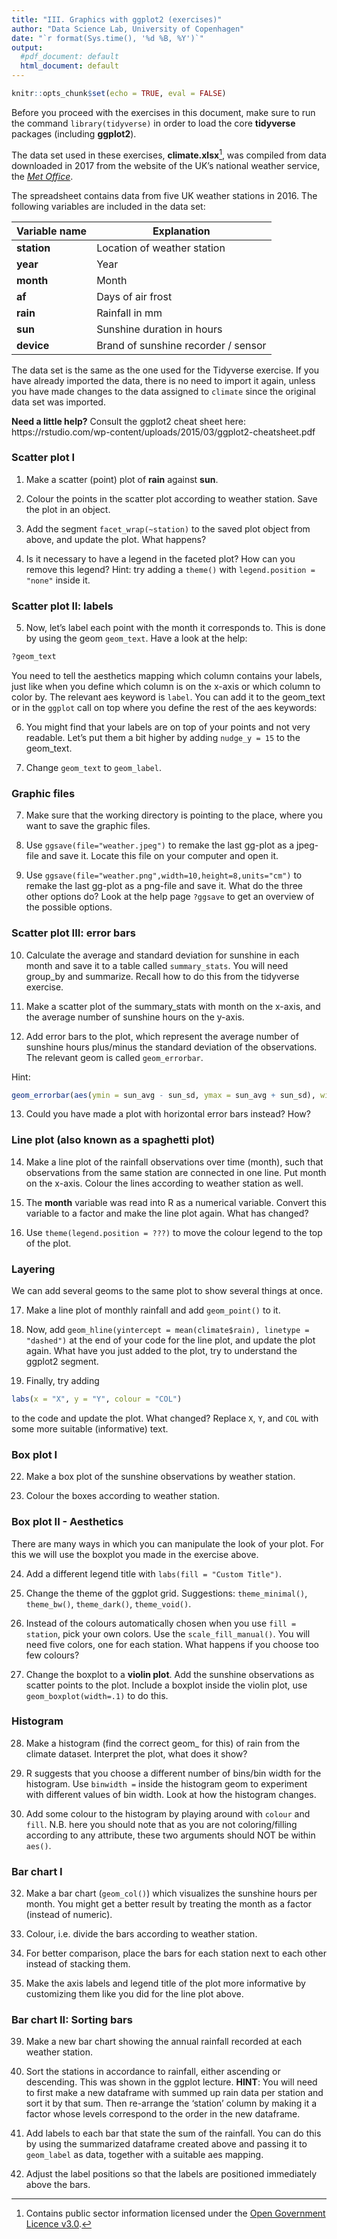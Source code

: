 ```yaml
---
title: "III. Graphics with ggplot2 (exercises)"
author: "Data Science Lab, University of Copenhagen"
date: "`r format(Sys.time(), '%d %B, %Y')`"
output:
  #pdf_document: default
  html_document: default
---
```


```r
knitr::opts_chunk$set(echo = TRUE, eval = FALSE)
```


Before you proceed with the exercises in this document, make sure to run the command `library(tidyverse)` in order to load the core **tidyverse** packages (including **ggplot2**).

The data set used in these exercises, **climate.xlsx**^[Contains public sector information licensed under the [Open Government Licence v3.0](http://www.nationalarchives.gov.uk/doc/open-government-licence/version/3/).], was compiled from data downloaded in 2017 from the website of the UK's national weather service, the [*Met Office*](http://www.metoffice.gov.uk/public/weather/climate-historic/).

The spreadsheet contains data from five UK weather stations in 2016. The following variables are included in the data set:

| Variable name | Explanation |
|-|-|
| **station** | Location of weather station | 
| **year** | Year | 
| **month** | Month |
| **af** | Days of air frost |
| **rain** | Rainfall in mm |
| **sun** | Sunshine duration in hours |
| **device** | Brand of sunshine recorder / sensor |

The data set is the same as the one used for the Tidyverse exercise. If you have already imported the data, there is no need to import it again, unless you have made changes to the data assigned to `climate` since the original data set was imported.


**Need a little help?** Consult the ggplot2 cheat sheet here: https://rstudio.com/wp-content/uploads/2015/03/ggplot2-cheatsheet.pdf   

### Scatter plot I
1. Make a scatter (point) plot of **rain** against **sun**.

2. Colour the points in the scatter plot according to weather station. Save the plot in an object.

3. Add the segment `facet_wrap(~station)` to the saved plot object from above, and update the plot. What happens?

4. Is it necessary to have a legend in the faceted plot? How can you remove this legend? Hint: try adding a `theme()` with `legend.position = "none"` inside it. 




### Scatter plot II: labels

5. Now, let's label each point with the month it corresponds to. This is done by using the geom `geom_text`. Have a look at the help:

```r
?geom_text
```

You need to tell the aesthetics mapping which column contains your labels, just like when you define which column is on the x-axis or which column to color by. The relevant aes keyword is `label`. You can add it to the geom_text or in the `ggplot` call on top where you define the rest of the aes keywords:


6. You might find that your labels are on top of your points and not very readable. Let's put them a bit higher by adding `nudge_y = 15` to the geom_text.

7. Change `geom_text` to `geom_label`.  



### Graphic files
7. Make sure that the working directory is pointing to the place, where you want to save the graphic files.

8. Use `ggsave(file="weather.jpeg")` to remake the last gg-plot as a jpeg-file and save it. Locate this file on your computer and open it.

9. Use `ggsave(file="weather.png",width=10,height=8,units="cm")` to remake the last gg-plot as a png-file and save it. What do the three other options do? Look at the help page `?ggsave` to get an overview of the possible options. 





### Scatter plot III: error bars

10. Calculate the average and standard deviation for sunshine in each month and save it to a table called `summary_stats`. You will need group_by and summarize. Recall how to do this from the tidyverse exercise.

11. Make a scatter plot of the summary_stats with month on the x-axis, and the average number of sunshine hours on the y-axis.

12. Add error bars to the plot, which represent the average number of sunshine hours plus/minus the standard deviation of the observations. The relevant geom is called `geom_errorbar`.

Hint:
```r
geom_errorbar(aes(ymin = sun_avg - sun_sd, ymax = sun_avg + sun_sd), width = 0.2)
```

13. Could you have made a plot with horizontal error bars instead? How?





### Line plot (also known as a spaghetti plot)

14. Make a line plot of the rainfall observations over time (month), such that observations from the same station are connected in one line. Put month on the x-axis. Colour the lines according to weather station as well.

15. The **month** variable was read into R as a numerical variable. Convert this variable to a factor and make the line plot again. What has changed?
 
16. Use `theme(legend.position = ???)` to move the colour legend to the top of the plot. 





### Layering

We can add several geoms to the same plot to show several things at once.

17. Make a line plot of monthly rainfall and add `geom_point()` to it.

18. Now, add `geom_hline(yintercept = mean(climate$rain), linetype = "dashed")` at the end of your code for the line plot, and update the plot again. What have you just added to the plot, try to understand the ggplot2 segment.

19. Finally, try adding 
```r
labs(x = "X", y = "Y", colour = "COL")
```
to the code and update the plot. What changed? Replace `X`, `Y`, and `COL` with some more suitable (informative) text.






### Box plot I

22. Make a box plot of the sunshine observations by weather station. 

23. Colour the boxes according to weather station. 



### Box plot II - Aesthetics

There are many ways in which you can manipulate the look of your plot. For this we will use the boxplot you made in the exercise above.

24. Add a different legend title with `labs(fill = "Custom Title")`.  

25. Change the theme of the ggplot grid. Suggestions: `theme_minimal()`, `theme_bw()`, `theme_dark()`, `theme_void()`.   

26. Instead of the colours automatically chosen when you use `fill = station`, pick your own colors. Use the `scale_fill_manual()`. 
You will need five colors, one for each station. What happens if you choose too few colours? 

27. Change the boxplot to a **violin plot**.
    Add the sunshine observations as scatter points to the plot. 
    Include a boxplot inside the violin plot, use `geom_boxplot(width=.1)` to do this.


### Histogram

28. Make a histogram (find the correct geom_ for this) of rain from the climate dataset. Interpret the plot, what does it show?

29. R suggests that you choose a different number of bins/bin width for the histogram. Use `binwidth = ` inside the histogram geom to experiment with different values of bin width. Look at how the histogram changes. 

30. Add some colour to the histogram by playing around with `colour` and `fill`. N.B. here you should note that as you are not coloring/filling according to any attribute, these two arguments should NOT be within `aes()`.




### Bar chart I
32. Make a bar chart (`geom_col()`) which visualizes the sunshine hours per month. You might get a better result by treating the month as a factor (instead of numeric). 

33. Colour, i.e. divide the bars according to weather station.

34. For better comparison, place the bars for each station next to each other instead of stacking them.

35. Make the axis labels and legend title of the plot more informative by customizing them like you did for the line plot above.




### Bar chart II: Sorting bars

39. Make a new bar chart showing the annual rainfall recorded at each weather station.

40. Sort the stations in accordance to rainfall, either ascending or descending. This was shown in the ggplot lecture. 
**HINT**: You will need to first make a new dataframe with summed up rain data per station and sort it by that sum. Then re-arrange the 'station' column by making it a factor whose levels correspond to the order in the new dataframe.

41. Add labels to each bar that state the sum of the rainfall. You can do this by using the summarized dataframe created above and passing it to `geom_label` as data, together with a suitable aes mapping.

42. Adjust the label positions so that the labels are positioned immediately above the bars.
